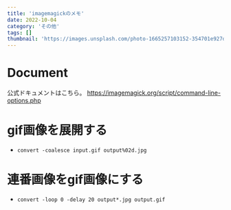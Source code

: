 ```yaml
---
title: 'imagemagickのメモ'
date: 2022-10-04
category: 'その他'
tags: []
thumbnail: 'https://images.unsplash.com/photo-1665257103152-354701e927d6?crop=entropy&cs=tinysrgb&fit=max&fm=jpg&ixid=MnwzNzQ1NzR8MHwxfHJhbmRvbXx8fHx8fHx8fDE2NjY1MjE4Njc&ixlib=rb-4.0.3&q=80&w=1080'
---
```


# Document

公式ドキュメントはこちら。 https://imagemagick.org/script/command-line-options.php

# gif画像を展開する

- `convert -coalesce input.gif output%02d.jpg`

# 連番画像をgif画像にする

- `convert -loop 0 -delay 20 output*.jpg output.gif`

